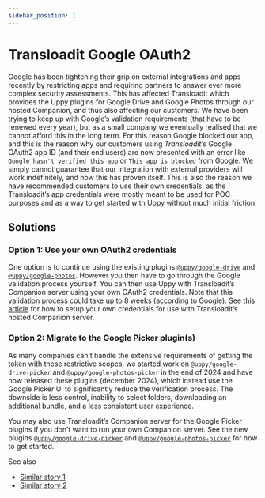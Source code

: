 ```yaml
---
sidebar_position: 1
---
```


# Transloadit Google OAuth2

Google has been tightening their grip on external integrations and apps recently
by restricting apps and requiring partners to answer ever more complex security
assessments. This has affected Transloadit which provides the Uppy plugins for
Google Drive and Google Photos through our hosted Companion, and thus also
affecting our customers. We have been trying to keep up with Google’s validation
requirements (that have to be renewed every year), but as a small company we
eventually realised that we cannot afford this in the long term. For this reason
Google blocked our app, and this is the reason why our customers using
_Transloadit’s_ Google OAuth2 app ID (and their end users) are now presented
with an error like `Google hasn't verified this app` or `This app is blocked`
from Google. We simply cannot guarantee that our integration with external
providers will work indefinitely, and now this has proven itself. This is also
the reason we have recommended customers to use their own credentials, as the
Transloadit’s app credentials were mostly meant to be used for POC purposes and
as a way to get started with Uppy without much initial friction.

## Solutions

### Option 1: Use your own OAuth2 credentials

One option is to continue using the existing plugins
[`@uppy/google-drive`](https://uppy.io/docs/google-drive/) and
[`@uppy/google-photos`](https://uppy.io/docs/google-photos/). However you then
have to go through the Google validation process yourself. You can then use Uppy
with Transloadit’s Companion server using your own OAuth2 credentials. Note that
this validation process could take up to 8 weeks (according to Google). See
[this article](https://uppy.io/docs/transloadit/#use-with-companion) for how to
setup your own credentials for use with Transloadit’s hosted Companion server.

### Option 2: Migrate to the Google Picker plugin(s)

As many companies can’t handle the extensive requirements of getting the token
with these restrictive scopes, we started work on `@uppy/google-drive-picker`
and `@uppy/google-photos-picker` in the end of 2024 and have now released these
plugins (december 2024), which instead use the Google Picker UI to significantly
reduce the verification process. The downside is less control, inability to
select folders, downloading an additional bundle, and a less consistent user
experience.

You may also use Transloadit’s Companion server for the Google Picker plugins if
you don’t want to run your own Companion server. See the new plugins
[`@uppy/google-drive-picker`](https://uppy.io/docs/google-drive-picker/) and
[`@uppy/google-photos-picker`](https://uppy.io/docs/google-photos-picker/) for
how to get started.

See also

- [Similar story 1](https://ia.net/topics/our-android-app-is-frozen-in-carbonite)
- [Similar story 2](https://blog.panic.com/end-of-the-road-for-google-drive-and-transmit/)
